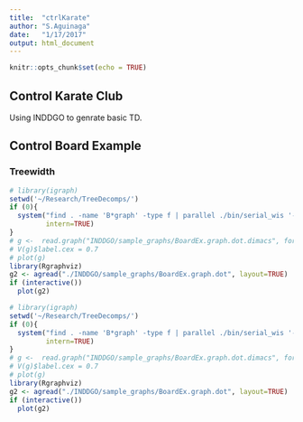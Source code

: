 ```yaml
---
title:  "ctrlKarate"
author: "S.Aguinaga"
date:   "1/17/2017"
output: html_document
---
```


```r
knitr::opts_chunk$set(echo = TRUE)
```

## Control Karate Club
Using INDDGO to genrate basic TD.


##  Control Board Example

### Treewidth
```r
# library(igraph)
setwd('~/Research/TreeDecomps/')
if (0){
  system("find . -name 'B*graph' -type f | parallel ./bin/serial_wis '-f {} -gavril -mcsm -decomposeonly -w {}.tree'",
         intern=TRUE)
}
# g <-  read.graph("INDDGO/sample_graphs/BoardEx.graph.dot.dimacs", format = "dimacs",directed=F)
# V(g)$label.cex = 0.7
# plot(g)
library(Rgraphviz)
g2 <- agread("./INDDGO/sample_graphs/BoardEx.graph.dot", layout=TRUE)
if (interactive())
  plot(g2)
```

```r
# library(igraph)
setwd('~/Research/TreeDecomps/')
if (0){
  system("find . -name 'B*graph' -type f | parallel ./bin/serial_wis '-f {} -gavril -mcsm -decomposeonly -w {}.tree'",
         intern=TRUE)
}
# g <-  read.graph("INDDGO/sample_graphs/BoardEx.graph.dot.dimacs", format = "dimacs",directed=F)
# V(g)$label.cex = 0.7
# plot(g)
library(Rgraphviz)
g2 <- agread("./INDDGO/sample_graphs/BoardEx.graph.dot", layout=TRUE)
if (interactive())
  plot(g2)
```




